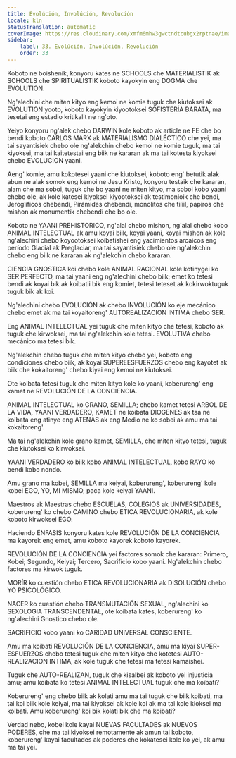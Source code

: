 ```yaml
---
title: Evolúción, Involúción, Revolución
locale: kln
statusTranslation: automatic
coverImage: https://res.cloudinary.com/xmfm6mhw3gwctndtcubgx2rptnae/image/upload/v1740337243/small_cover_educacion_fundamental_a051170f1c.webp
sidebar:
    label: 33. Evolúción, Involúción, Revolución
    order: 33
---
```

Koboto ne boishenik, konyoru kates ne SCHOOLS che MATERIALISTIK ak SCHOOLS che SPIRITUALISTIK koboto kayokyin eng DOGMA che EVOLUTION.

Ng'alechini che miten kityo eng kemoi ne komie tuguk che kiutoksei ak EVOLUTION yooto, koboto kayokyin kiyootoksei SOFISTERÍA BARATA, ma tesetai eng estadio kritikalit ne ng'oto.

Yeiyo konyoru ng'alek chebo DARWIN kole koboto ak article ne FE che bo bendi koboto CARLOS MARX ak MATERIALISMO DIALÉCTICO che yei, ma tai sayantisiek chebo ole ng'alekchin chebo kemoi ne komie tuguk, ma tai kiyoksei, ma tai kaitetestai eng biik ne kararan ak ma tai kotesta kiyoksei chebo EVOLUCION yaani.

Aeng' komie, amu kokotesei yaani che kiutoksei, koboto eng' betutik alak abun ne alak somok eng kemoi ne Jesu Kristo, konyoru testaik che kararan, alam che ma soboi, tuguk che bo yaani ne miten kityo, ma soboi kobo yaani chebo ole, ak kole katesei kiyoksei kiyootoksei ak testimonioik che bendi, Jeroglíficos chebendi, Pirámides chebendi, monolitos che tiliil, papiros che mishon ak monumentik chebendi che bo ole.

Koboto ne YAANI PREHISTORICO, ng'alal chebo mishon, ng'alal chebo kobo ANIMAL INTELECTUAL ak amu koyai biik, koyai yaani, koyai mishon ak kole ng'alechini chebo koyootoksei koibatishei eng yacimientos arcaicos eng período Glacial ak Preglaciar, ma tai sayantisiek chebo ole ng'alekchin chebo eng biik ne kararan ak ng'alekchin chebo kararan.

CIENCIA GNOSTICA koi chebo kole ANIMAL RACIONAL kole kotinygei ko SER PERFECTO, ma tai yaani eng ng'alechini chebo biik; emet ko tetesi bendi ak koyai bik ak koibatii bik eng komiet, tetesi teteset ak kokirwoktuguk tuguk bik ak koi.

Ng'alechini chebo EVOLUCIÓN ak chebo INVOLUCIÓN ko eje mecánico chebo emet ak ma tai koyaitoreng' AUTOREALIZACION INTIMA chebo SER.

Eng ANIMAL INTELECTUAL yei tuguk che miten kityo che tetesi, koboto ak tuguk che kirwoksei, ma tai ng'alekchin kole tetesi. EVOLUTIVA chebo mecánico ma tetesi bik.

Ng'alekchin chebo tuguk che miten kityo chebo yei, koboto eng condiciones chebo biik, ak koyai SUPEREESFUERZOS chebo eng kayotet ak biik che kokaitoreng' chebo kiyai eng kemoi ne kiutoksei.

Ote koibata tetesi tuguk che miten kityo kole ko yaani, koberureng' eng kamet ne REVOLUCIÓN DE LA CONCIENCIA.

ANIMAL INTELECTUAL ko GRANO, SEMILLA; chebo kamet tetesi ARBOL DE LA VIDA, YAANI VERDADERO, KAMET ne koibata DIOGENES ak taa ne koibata eng atinye eng ATENAS ak eng Medio ne ko sobei ak amu ma tai kokaitoreng'.

Ma tai ng'alekchin kole grano kamet, SEMILLA, che miten kityo tetesi, tuguk che kiutoksei ko kirwoksei.

YAANI VERDADERO ko biik kobo ANIMAL INTELECTUAL, kobo RAYO ko bendi kobo nondo.

Amu grano ma kobei, SEMILLA ma keiyai, koberureng', koberureng' kole kobei EGO, YO, MI MISMO, paca kole keiyai YAANI.

Maestros ak Maestras chebo ESCUELAS, COLEGIOS ak UNIVERSIDADES, koberureng' ko chebo CAMINO chebo ETICA REVOLUCIONARIA, ak kole koboto kirwoksei EGO.

Haciendo ÉNFASIS konyoru kates kole REVOLUCIÓN DE LA CONCIENCIA ma kayorek eng emet, amu koboto kayorek koboto kayorek.

REVOLUCIÓN DE LA CONCIENCIA yei factores somok che kararan: Primero, Kobei; Segundo, Keiyai; Tercero, Sacrificio kobo yaani. Ng'alekchin chebo factores ma kirwok tuguk.

MORÍR ko cuestión chebo ETICA REVOLUCIONARIA ak DISOLUCIÓN chebo YO PSICOLÓGICO.

NACER ko cuestión chebo TRANSMUTACIÓN SEXUAL, ng'alechini ko SEXOLOGIA TRANSCENDENTAL, ote koibata kates, koberureng' ko ng'alechini Gnostico chebo ole.

SACRIFICIO kobo yaani ko CARIDAD UNIVERSAL CONSCIENTE.

Amu ma koibati REVOLUCIÓN DE LA CONCIENCIA, amu ma kiyai SUPER-ESFUERZOS chebo tetesi tuguk che miten kityo che kotetesi AUTO-REALI2ACION INTIMA, ak kole tuguk che tetesi ma tetesi kamaishei.

Tuguk che AUTO-REALIZAN, tuguk che kisalbei ak koboto yei injusticia amu; amu koibata ko tetesi ANIMAL INTELECTUAL tuguk che ma koibati?

Koberureng' eng chebo biik ak kolati amu ma tai tuguk che biik koibati, ma tai koi biik kole keiyai, ma tai kiyoksei ak kole koi ak ma tai kole kioksei ma koibati.
Amu koberureng' koi bik kolati bik che ma koibati?

Verdad nebo, kobei kole kayai NUEVAS FACULTADES ak NUEVOS PODERES, che ma tai kiyoksei remotamente ak amun tai koboto, koberureng' kayai facultades ak poderes che kokatesei kole ko yei, ak amu ma tai yei.

